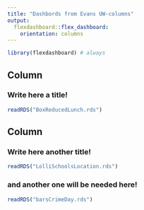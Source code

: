 ```yaml
---
title: "Dashbords from Evans UW-columns"
output: 
  flexdashboard::flex_dashboard:
    orientation: columns
---
```


[comment]: two columns, two plots on the right column

```r
library(flexdashboard) # always
```



Column {data-width=450}
-----------------------------------------------------------------------

### Write here a title!

```r
readRDS("BoxReducedLunch.rds")
```


[comment]: this column is wider

Column {data-width=550}
-----------------------------------------------------------------------

### Write here another title!

```r
readRDS("LolliSchoolsLocation.rds")
```

### and another one will be needed here! 

```r
readRDS("barsCrimeDay.rds")
```

